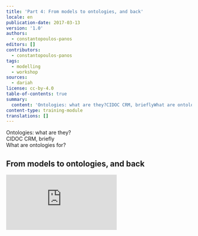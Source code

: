 ```yaml
---
title: 'Part 4: From models to ontologies, and back'
locale: en
publication-date: 2017-03-13
version: '1.0'
authors:
  - constantopoulos-panos
editors: []
contributors:
  - constantopoulos-panos
tags:
  - modelling
  - workshop
sources:
  - dariah
license: cc-by-4.0
table-of-contents: true
summary:
  content: 'Ontologies: what are they?CIDOC CRM, brieflyWhat are ontologies for?'
content-type: training-module
translations: []
---
```

Ontologies: what are they?\
CIDOC CRM, briefly\
What are ontologies for?

## From models to ontologies, and back

<Embed src="https://www.youtube.com/embed/oD-XTd2UY1Y">

</Embed>
